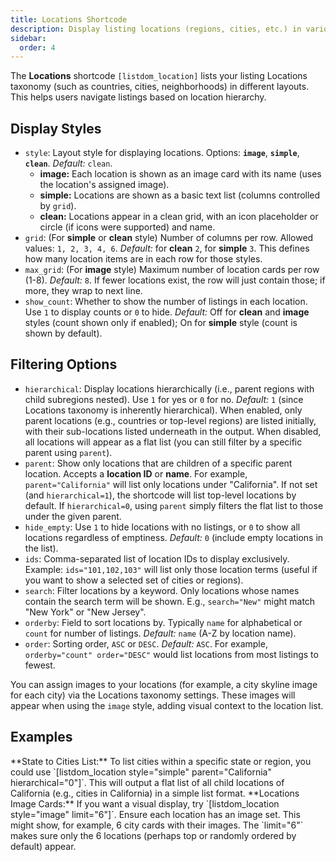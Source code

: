 ```yaml
---
title: Locations Shortcode
description: Display listing locations (regions, cities, etc.) in various styles, helping users browse listings by location.
sidebar:
  order: 4
---
```



The **Locations** shortcode `[listdom_location]` lists your listing Locations taxonomy (such as countries, cities, neighborhoods) in different layouts. This helps users navigate listings based on location hierarchy.

## Display Styles

- `style`: Layout style for displaying locations. Options: **`image`**, **`simple`**, **`clean`**. *Default:* `clean`.  
  - **image:** Each location is shown as an image card with its name (uses the location's assigned image).  
  - **simple:** Locations are shown as a basic text list (columns controlled by `grid`).  
  - **clean:** Locations appear in a clean grid, with an icon placeholder or circle (if icons were supported) and name.
- `grid`: (For **simple** or **clean** style) Number of columns per row. Allowed values: `1, 2, 3, 4, 6`. *Default:* for **clean** `2`, for **simple** `3`. This defines how many location items are in each row for those styles.
- `max_grid`: (For **image** style) Maximum number of location cards per row (1-8). *Default:* `8`. If fewer locations exist, the row will just contain those; if more, they wrap to next line.
- `show_count`: Whether to show the number of listings in each location. Use `1` to display counts or `0` to hide. *Default:* Off for **clean** and **image** styles (count shown only if enabled); On for **simple** style (count is shown by default).

## Filtering Options

- `hierarchical`: Display locations hierarchically (i.e., parent regions with child subregions nested). Use `1` for yes or `0` for no. *Default:* `1` (since Locations taxonomy is inherently hierarchical). When enabled, only parent locations (e.g., countries or top-level regions) are listed initially, with their sub-locations listed underneath in the output. When disabled, all locations will appear as a flat list (you can still filter by a specific parent using `parent`).
- `parent`: Show only locations that are children of a specific parent location. Accepts a **location ID** or **name**. For example, `parent="California"` will list only locations under "California". If not set (and `hierarchical=1`), the shortcode will list top-level locations by default. If `hierarchical=0`, using `parent` simply filters the flat list to those under the given parent.
- `hide_empty`: Use `1` to hide locations with no listings, or `0` to show all locations regardless of emptiness. *Default:* `0` (include empty locations in the list).
- `ids`: Comma-separated list of location IDs to display exclusively. Example: `ids="101,102,103"` will list only those location terms (useful if you want to show a selected set of cities or regions).
- `search`: Filter locations by a keyword. Only locations whose names contain the search term will be shown. E.g., `search="New"` might match "New York" or "New Jersey".
- `orderby`: Field to sort locations by. Typically `name` for alphabetical or `count` for number of listings. *Default:* `name` (A-Z by location name).
- `order`: Sorting order, `ASC` or `DESC`. *Default:* `ASC`. For example, `orderby="count" order="DESC"` would list locations from most listings to fewest.

<Aside type="tip">
You can assign images to your locations (for example, a city skyline image for each city) via the Locations taxonomy settings. These images will appear when using the <code>image</code> style, adding visual context to the location list.
</Aside>

## Examples

<CardGrid>
  <Card>
    **State to Cities List:**  
    To list cities within a specific state or region, you could use `[listdom_location style="simple" parent="California" hierarchical="0"]`. This will output a flat list of all child locations of California (e.g., cities in California) in a simple list format.
  </Card>
  <Card>
    **Locations Image Cards:**  
    If you want a visual display, try `[listdom_location style="image" limit="6"]`. Ensure each location has an image set. This might show, for example, 6 city cards with their images. The `limit="6"` makes sure only the 6 locations (perhaps top or randomly ordered by default) appear.
  </Card>
</CardGrid>


